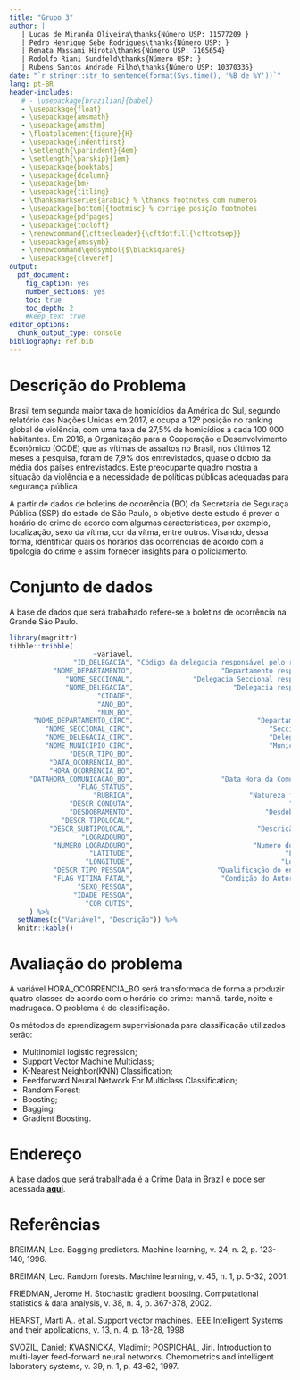 ```yaml
---
title: "Grupo 3"
author: |
   | Lucas de Miranda Oliveira\thanks{Número USP: 11577209 }
   | Pedro Henrique Sebe Rodrigues\thanks{Número USP: }
   | Renata Massami Hirota\thanks{Número USP: 7165654}
   | Rodolfo Riani Sundfeld\thanks{Número USP: }
   | Rubens Santos Andrade Filho\thanks{Número USP: 10370336}
date: "`r stringr::str_to_sentence(format(Sys.time(), '%B de %Y'))`"
lang: pt-BR
header-includes:
   # - \usepackage[brazilian]{babel}
   - \usepackage{float}
   - \usepackage{amsmath}
   - \usepackage{amsthm}
   - \floatplacement{figure}{H}
   - \usepackage{indentfirst}
   - \setlength{\parindent}{4em}
   - \setlength{\parskip}{1em}
   - \usepackage{booktabs}
   - \usepackage{dcolumn}
   - \usepackage{bm}
   - \usepackage{titling}
   - \thanksmarkseries{arabic} % \thanks footnotes com numeros
   - \usepackage[bottom]{footmisc} % corrige posição footnotes
   - \usepackage{pdfpages}
   - \usepackage{tocloft}
   - \renewcommand{\cftsecleader}{\cftdotfill{\cftdotsep}}
   - \usepackage{amssymb}
   - \renewcommand\qedsymbol{$\blacksquare$}
   - \usepackage{cleveref}
output: 
  pdf_document: 
    fig_caption: yes
    number_sections: yes
    toc: true
    toc_depth: 2
    #keep_tex: true
editor_options: 
  chunk_output_type: console
bibliography: ref.bib
---
```


\pagebreak

# Descrição do Problema 

Brasil tem segunda maior taxa de homicídios da América do Sul, segundo relatório das Nações Unidas em 2017,  e ocupa a 12º posição no ranking global de violência, com uma taxa de 27,5% de homicídios a cada 100 000 habitantes. Em 2016,  a Organização para a Cooperação e Desenvolvimento Econômico (OCDE) que as vítimas de assaltos no Brasil, nos últimos 12 meses a pesquisa, foram de 7,9% dos entrevistados, quase o dobro da média dos países entrevistados. Este preocupante quadro mostra a situação da violência e a necessidade de políticas públicas adequadas para segurança pública.


 A partir de dados de boletins de ocorrência (BO) da Secretaria de Seguraça Pública (SSP) do estado de São Paulo, o objetivo deste estudo é prever <!--a tipificação dos crimes reportados,--> o horário do crime de acordo com algumas características, por exemplo, localização, sexo da vítima, cor da vítma, entre outros. Visando, dessa forma, identificar quais os horários das ocorrências de acordo com a tipologia do crime e  assim fornecer insights para o policiamento.  <!--poder identificar que tipos de crimes deveriam receber maior atenção por parte do policiamento.-->

# Conjunto de dados

A base de dados que será trabalhado refere-se a boletins de ocorrência na Grande São Paulo.


```r
library(magrittr)
tibble::tribble(
                     ~variavel,                                                    ~descricao,
                "ID_DELEGACIA", "Código da delegacia responsável pelo registro da ocorrencia",
           "NOME_DEPARTAMENTO",                      "Departamento responsável pelo registro",
              "NOME_SECCIONAL",               "Delegacia Seccional responsável pelo registro",
              "NOME_DELEGACIA",                         "Delegacia responsável pelo registro",
                      "CIDADE",                                          "Cidade de Registro",
                      "ANO_BO",                                           "Ano da ocorrencia",
                      "NUM_BO",                                                "Número do BO",
      "NOME_DEPARTAMENTO_CIRC",                               "Departamento de Circunscrição",
         "NOME_SECCIONAL_CIRC",                                  "Seccional de Circunscrição",
         "NOME_DELEGACIA_CIRC",                                  "Delegacia de Circunscrição",
         "NOME_MUNICIPIO_CIRC",                                  "Município de Circunscrição",
               "DESCR_TIPO_BO",                                           "Tipo de Documento",
          "DATA_OCORRENCIA_BO",                                          "Data da Ocorrência",
          "HORA_OCORRENCIA_BO",                                          "Hora da Ocorrência",
     "DATAHORA_COMUNICACAO_BO",                      "Data Hora da Comunicação da Ocorrência",
                 "FLAG_STATUS",                                        "Status da Ocorrência",
                     "RUBRICA",                             "Natureza jurídica da ocorrência",
               "DESCR_CONDUTA",                                       "Conduta na Ocorrência",
               "DESDOBRAMENTO",                                 "Desdobramento na Ocorrência",
             "DESCR_TIPOLOCAL",                                               "Tipo de Local",
          "DESCR_SUBTIPOLOCAL",                               "Descrição do subTipo de local",
                  "LOGRADOURO",                                        "Logradouro dos fatos",
           "NUMERO_LOGRADOURO",                              "Numero do Logradouro dos fatos",
                    "LATITUDE",                                      "Latitude da Ocorrência",
                   "LONGITUDE",                                     "Longitude da Ocorrência",
           "DESCR_TIPO_PESSOA",                     "Qualificação do envolvido na ocorrência",
           "FLAG_VITIMA_FATAL",                      "Condição do Autor / Vítma na corrência",
                 "SEXO_PESSOA",                                                        "Sexo",
                "IDADE_PESSOA",                                                       "Idade",
                   "COR_CUTIS",                                                 "Cor da Pele"
     ) %>% 
  setNames(c("Variável", "Descrição")) %>% 
  knitr::kable()
```

# Avaliação do problema

A variável HORA_OCORRENCIA_BO será transformada de forma a produzir quatro classes de acordo com o horário do crime: manhã, tarde, noite e madrugada. O problema é de classificação.

Os  métodos de aprendizagem supervisionada para classificação utilizados serão:

-  Multinomial logistic regression;
- Support Vector Machine Multiclass;
- K-Nearest Neighbor(KNN) Classification;
- Feedforward Neural Network For Multiclass Classification;
- Random Forest;
- Boosting;
- Bagging;
- Gradient Boosting.


# Endereço
<!-- Endereço da competição ou da página onde o problema est á descrito --> 
A base dados que será  trabalhada é a Crime Data in Brazil e pode ser acessada  [**aqui**](https://www.kaggle.com/inquisitivecrow/crime-data-in-brazil).

# Referências

BREIMAN, Leo. Bagging predictors. Machine learning, v. 24, n. 2, p. 123-140, 1996.

BREIMAN, Leo. Random forests. Machine learning, v. 45, n. 1, p. 5-32, 2001.

FRIEDMAN, Jerome H. Stochastic gradient boosting. Computational statistics & data analysis, v.  38, n. 4, p. 367-378, 2002.

HEARST, Marti A.. et al. Support vector machines. IEEE Intelligent Systems and their applications, v. 13, n. 4, p. 18-28, 1998

SVOZIL, Daniel; KVASNICKA, Vladimir; POSPICHAL, Jiri. Introduction to multi-layer feed-forward neural networks. Chemometrics and intelligent laboratory systems, v. 39, n. 1, p. 43-62, 1997.
